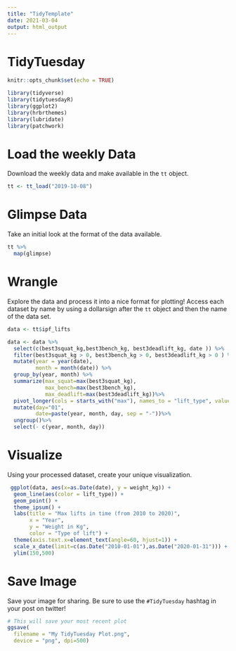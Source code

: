 ---
title: "TidyTemplate"
date: 2021-03-04
output: html_output
---

# TidyTuesday


```{r setup, include=FALSE}

knitr::opts_chunk$set(echo = TRUE)

library(tidyverse)
library(tidytuesdayR)
library(ggplot2)
library(hrbrthemes)
library(lubridate)
library(patchwork)
```

# Load the weekly Data

Download the weekly data and make available in the `tt` object.

```{r Load}

tt <- tt_load("2019-10-08")

```

# Glimpse Data

Take an initial look at the format of the data available.

```{r Glimpse}

tt %>% 
  map(glimpse)

```

# Wrangle

Explore the data and process it into a nice format for plotting! Access each dataset by name by using a dollarsign after the `tt` object and then the name of the data set.

```{r Wrangle}
data <- tt$ipf_lifts

data <- data %>%
  select(c(best3squat_kg,best3bench_kg, best3deadlift_kg, date )) %>%
  filter(best3squat_kg > 0, best3bench_kg > 0, best3deadlift_kg > 0 ) %>%
  mutate(year = year(date),
         month = month(date)) %>%
  group_by(year, month) %>%
  summarize(max_squat=max(best3squat_kg),
            max_bench=max(best3bench_kg),
            max_deadlift=max(best3deadlift_kg))%>%
  pivot_longer(cols = starts_with("max"), names_to = "lift_type", values_to = "weight_kg")%>%
  mutate(day="01",
         date=paste(year, month, day, sep = "-"))%>%
  ungroup()%>%
  select(- c(year, month, day))


```


# Visualize

Using your processed dataset, create your unique visualization.

```{r Visualize}

 ggplot(data, aes(x=as.Date(date), y = weight_kg)) +
  geom_line(aes(color = lift_type)) +
  geom_point() +
  theme_ipsum() +
  labs(title = "Max lifts in time (from 2010 to 2020)",
       x = "Year",
       y = "Weight in Kg",
       color = "Type of lift") +
  theme(axis.text.x=element_text(angle=60, hjust=1)) +
  scale_x_date(limit=c(as.Date("2010-01-01"),as.Date("2020-01-31"))) +
  ylim(150,500)


```

# Save Image

Save your image for sharing. Be sure to use the `#TidyTuesday` hashtag in your post on twitter! 

```{r}

# This will save your most recent plot
ggsave(
  filename = "My TidyTuesday Plot.png",
  device = "png", dpi=500)
```
